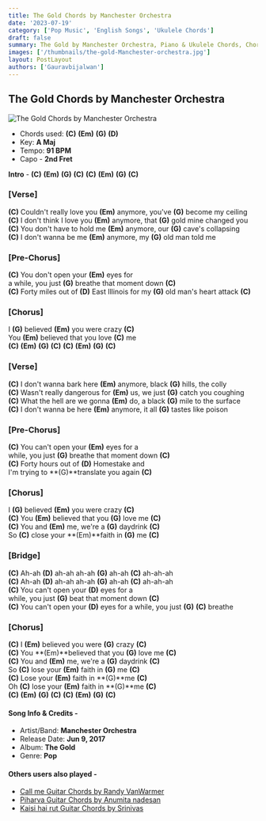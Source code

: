 ```yaml
---
title: The Gold Chords by Manchester Orchestra
date: '2023-07-19'
category: ['Pop Music', 'English Songs', 'Ukulele Chords']
draft: false
summary: The Gold by Manchester Orchestra, Piano & Ukulele Chords, Chords used - (C) (Em) (G) (D), Capo - 2nd Fret, Key - A Maj
images: ['/thumbnails/the-gold-Manchester-orchestra.jpg']
layout: PostLayout
authors: ['Gauravbijalwan']
---
```


## The Gold Chords by Manchester Orchestra

![The Gold Chords by Manchester Orchestra](/thumbnails/the-gold-Manchester-orchestra.jpg')

- Chords used: **(C)** **(Em)** **(G)** **(D)**
- Key: **A Maj**
- Tempo: **91 BPM**
- Capo - **2nd Fret**

**Intro** - **(C)** **(Em)** **(G)** **(C)** **(C)** **(Em)** **(G)** **(C)**

### \[Verse\]

**(C)** Couldn't really love you **(Em)** anymore, you've **(G)** become my ceiling\
**(C)** I don't think I love you **(Em)** anymore, that **(G)** gold mine changed you\
**(C)** You don't have to hold me **(Em)** anymore, our **(G)** cave's collapsing\
**(C)** I don't wanna be me **(Em)** anymore, my **(G)** old man told me

### \[Pre-Chorus\]

**(C)** You don't open your **(Em)** eyes for\
a while, you just **(G)** breathe that moment down **(C)**\
**(C)** Forty miles out of **(D)** East Illinois for my **(G)** old man's heart attack **(C)**

### \[Chorus\]

I **(G)** believed **(Em)** you were crazy **(C)**\
You **(Em)** believed that you love **(C)** me\
**(C)** **(Em)** **(G)** **(C)** **(C)** **(Em)** **(G)** **(C)**

### \[Verse\]

**(C)** I don't wanna bark here **(Em)** anymore, black **(G)** hills, the colly\
**(C)** Wasn't really dangerous for **(Em)** us, we just **(G)** catch you coughing\
**(C)** What the hell are we gonna **(Em)** do, a black **(G)** mile to the surface\
**(C)** I don't wanna be here **(Em)** anymore, it all **(G)** tastes like poison

### \[Pre-Chorus\]

**(C)** You can't open your **(Em)** eyes for a\
while, you just **(G)** breathe that moment down **(C)**\
**(C)** Forty hours out of **(D)** Homestake and\
I'm trying to **(G)**translate you again **(C)**

### \[Chorus\]

I **(G)** believed **(Em)** you were crazy **(C)**\
**(C)** You **(Em)** believed that you **(G)** love me **(C)**\
**(C)** You and **(Em)** me, we're a **(G)** daydrink **(C)**\
So **(C)** close your **(Em)**faith in **(G)** me **(C)**

### \[Bridge\]

**(C)** Ah-ah **(D)** ah-ah ah-ah **(G)** ah-ah **(C)** ah-ah-ah\
**(C)** Ah-ah **(D)** ah-ah ah-ah **(G)** ah-ah **(C)** ah-ah-ah\
**(C)** You can't open your **(D)** eyes for a\
while, you just **(G)** beat that moment down **(C)**\
**(C)** You can't open your **(D)** eyes for a while, you just **(G)** **(C)** breathe

### \[Chorus\]

**(C)** I **(Em)** believed you were **(G)** crazy **(C)**\
**(C)** You **(Em)**believed that you **(G)** love me **(C)**\
**(C)** You and **(Em)** me, we're a **(G)** daydrink **(C)**\
So **(C)** lose your **(Em)** faith in **(G)** me **(C)**\
**(C)** Lose your **(Em)** faith in **(G)**me **(C)**\
Oh **(C)** lose your **(Em)** faith in **(G)**me **(C)**\
**(C)** **(Em)** **(G)** **(C)** **(C)** **(Em)** **(G)** **(C)**

#### Song Info & Credits -

- Artist/Band: **Manchester Orchestra**
- Release Date: **Jun 9, 2017**
- Album: **The Gold**
- Genre: **Pop**

#### Others users also played -

- [Call me Guitar Chords by Randy VanWarmer](https://www.chordsco.com/chords/call-me-guitar-chords-by-randy-vanwarmer)
- [Piharva Guitar Chords by Anumita nadesan](https://www.chordsco.com/chords/piharva-guitar-chords-by-anumita-nadesan)
- [Kaisi hai rut Guitar Chords by Srinivas](https://www.chordsco.com/chords/kaisi-hai-rut-guitar-chords-by-srinivas)
